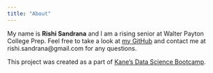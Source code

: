 ```yaml
---
title: "About"
---
```


My name is **Rishi Sandrana** and I am a rising senior at Walter Payton College Prep. Feel free to take a look at [my GitHub](https://github.com/RishiSandrana) and contact me at rishi.sandrana@gmail.com for any questions.

This project was created as a part of [Kane's Data Science Bootcamp](https://bootcamp.davidkane.info).